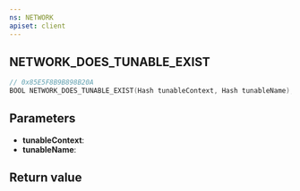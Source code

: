 ```yaml
---
ns: NETWORK
apiset: client
---
```

## NETWORK_DOES_TUNABLE_EXIST

```c
// 0x85E5F8B9B898B20A
BOOL NETWORK_DOES_TUNABLE_EXIST(Hash tunableContext, Hash tunableName);
```


## Parameters
* **tunableContext**:
* **tunableName**:

## Return value